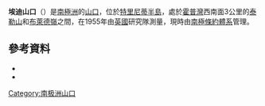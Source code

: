 {{coord|63|26|S|57|6|W|source:GNIS|display=title}}
'''埃迪山口'''（{{lang-en|Eddy Col}}）是[[南極洲|南極洲]]的[[山口|山口]]，位於[[特里尼蒂半島|特里尼蒂半島]]，處於[[霍普灣|霍普灣]]西南面3公里的[[泰勒山|泰勒山]]和[[布萊德嶺|布萊德嶺]]之間，在1955年由[[英國|英國]]研究隊測量，現時由[[南極條約體系|南極條約體系]]管理。

==參考資料==
*{{cite gnis | type = antarid | id = 4293| name = Eddy Col | accessdate = 2012-02-23}}
*{{usgs-gazetteer|id=4293}}

{{Antarctica-geo-stub}}
[[Category:南极洲山口|Category:南极洲山口]]